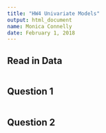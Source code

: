 ```yaml
---
title: "HW4 Univariate Models"
output: html_document
name: Monica Connelly
date: February 1, 2018
---
```


## Read in Data
```r

```


## Question 1
```r

```


## Question 2
```r

```


